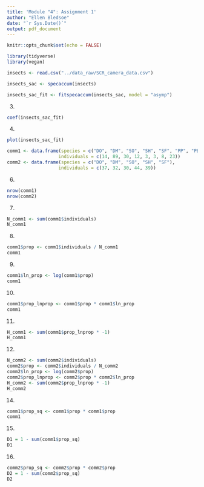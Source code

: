 ```yaml
---
title: 'Module "4": Assignment 1'
author: "Ellen Bledsoe"
date: "`r Sys.Date()`"
output: pdf_document
---
```


```r
knitr::opts_chunk$set(echo = FALSE)
```


```r
library(tidyverse)
library(vegan)
```

```r
insects <- read.csv("../data_raw/SCR_camera_data.csv")
```

```r
insects_sac <- specaccum(insects)
```

```r
insects_sac_fit <- fitspecaccum(insects_sac, model = "asymp")
```

3. 
```r
coef(insects_sac_fit)
```

4. 
```r
plot(insects_sac_fit)
```

```r
comm1 <- data.frame(species = c("DO", "DM", "SO", "SH", "SF", "PP", "PB", "BA"),
                   individuals = c(14, 89, 30, 12, 3, 3, 8, 23))
comm2 <- data.frame(species = c("DO", "DM", "SO", "SH", "SF"),
                   individuals = c(37, 32, 30, 44, 39))
```

6. 
```r
nrow(comm1)
nrow(comm2)
```


7. 
```r
N_comm1 <- sum(comm1$individuals)
N_comm1
```

8. 
```r
comm1$prop <- comm1$individuals / N_comm1
comm1
```

9. 
```r
comm1$ln_prop <- log(comm1$prop)
comm1
```

10. 
```r
comm1$prop_lnprop <- comm1$prop * comm1$ln_prop
comm1
```

11. 
```r
H_comm1 <- sum(comm1$prop_lnprop * -1)
H_comm1
```

12. 
```r
N_comm2 <- sum(comm2$individuals)
comm2$prop <- comm2$individuals / N_comm2
comm2$ln_prop <- log(comm2$prop)
comm2$prop_lnprop <- comm2$prop * comm2$ln_prop
H_comm2 <- sum(comm2$prop_lnprop * -1)
H_comm2
```


14. 
```r
comm1$prop_sq <- comm1$prop * comm1$prop
comm1
```

15. 
```r
D1 = 1 - sum(comm1$prop_sq)
D1
```

16. 
```r
comm2$prop_sq <- comm2$prop * comm2$prop
D2 = 1 - sum(comm2$prop_sq)
D2
```

